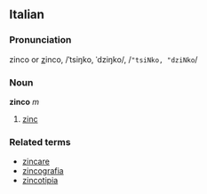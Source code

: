==Italian==
===Pronunciation===
zinco or <u>z</u>inco, /ˈtsiŋko, ˈdziŋko/, /<tt>"tsiNko, "dziNko</tt>/
===Noun===
'''zinco''' ''m''

# [[zinc]]

===Related terms===
*[[zincare]]
*[[zincografia]]
*[[zincotipia]]